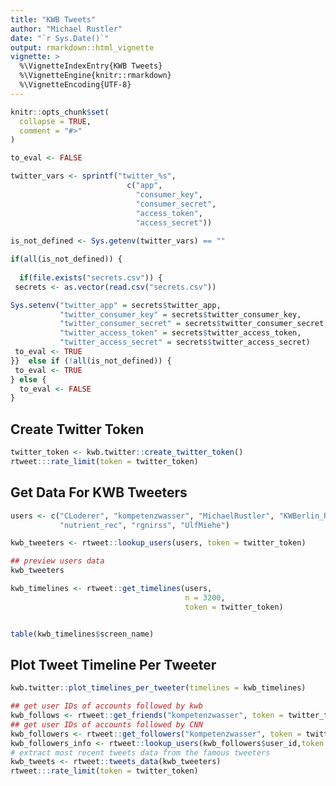 ```yaml
---
title: "KWB Tweets"
author: "Michael Rustler"
date: "`r Sys.Date()`"
output: rmarkdown::html_vignette
vignette: >
  %\VignetteIndexEntry{KWB Tweets}
  %\VignetteEngine{knitr::rmarkdown}
  %\VignetteEncoding{UTF-8}
---
```


```r
knitr::opts_chunk$set(
  collapse = TRUE,
  comment = "#>"
)

```

```r
to_eval <- FALSE

twitter_vars <- sprintf("twitter_%s",
                          c("app",
                            "consumer_key", 
                            "consumer_secret", 
                            "access_token",
                            "access_secret"))
  
is_not_defined <- Sys.getenv(twitter_vars) == ""

if(all(is_not_defined)) {
  
  if(file.exists("secrets.csv")) {
 secrets <- as.vector(read.csv("secrets.csv")) 

Sys.setenv("twitter_app" = secrets$twitter_app,
           "twitter_consumer_key" = secrets$twitter_consumer_key, 
           "twitter_consumer_secret" = secrets$twitter_consumer_secret,
           "twitter_access_token" = secrets$twitter_access_token, 
           "twitter_access_secret" = secrets$twitter_access_secret)
 to_eval <- TRUE 
}}  else if (!all(is_not_defined)) {
 to_eval <- TRUE   
} else {
  to_eval <- FALSE
}
```

## Create Twitter Token


```r
twitter_token <- kwb.twitter::create_twitter_token()
rtweet:::rate_limit(token = twitter_token)
```


## Get Data For KWB Tweeters


```r
users <- c("CLoderer", "kompetenzwasser", "MichaelRustler", "KWBerlin_R", 
           "nutrient_rec", "rgnirss", "UlfMiehe")

kwb_tweeters <- rtweet::lookup_users(users, token = twitter_token)

## preview users data
kwb_tweeters 

kwb_timelines <- rtweet::get_timelines(users, 
                                       n = 3200,
                                       token = twitter_token)


table(kwb_timelines$screen_name)

```

## Plot Tweet Timeline Per Tweeter

```r

kwb.twitter::plot_timelines_per_tweeter(timelines = kwb_timelines) 

```


```r
## get user IDs of accounts followed by kwb
kwb_follows <- rtweet::get_friends("kompetenzwasser", token = twitter_token)
## get user IDs of accounts followed by CNN
kwb_followers <- rtweet::get_followers("kompetenzwasser", token = twitter_token)
kwb_followers_info <- rtweet::lookup_users(kwb_followers$user_id,token = twitter_token)
# extract most recent tweets data from the famous tweeters
kwb_tweets <- rtweet::tweets_data(kwb_tweeters)
rtweet:::rate_limit(token = twitter_token)
```